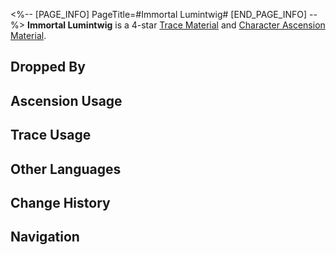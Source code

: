 <%-- [PAGE_INFO]
PageTitle=#Immortal Lumintwig#
[END_PAGE_INFO] --%>
{{Item Infobox
|id          = 113003
|image       = Item Immortal Lumintwig.png
|type        = Trace Material
|type2       = Character Ascension Material
|invCategory = Upgrade Materials
|rarity      = 4
|effect      = 
|description = Deciduous twigs from an ancient divine construct. Advanced material used for enhancement.
|source1     = [[Abominations of Abundance at Equilibrium Level 4 or higher]]
|source2     = [[Omni-Synthesizer]] &mdash; Material Synthesis
|source3     = [[Dropped by enemies in Divergent Universe]]
|source4     = [[Simulated Universe]] enemies
|source5     = [[Omni-Synthesizer]] &mdash; Material Exchange
}}
{{Description|The source of the Xianzhou long-life species' "Endless Lifespan." The remnants of the Aeon of Abundance's influence. After the Three Sufferings, Xianzhou laid in devastation. The ''Homo celestinae'' fell as demons, and catastrophes occurred ceaselessly.<br /><br />''"As decreed by the Ten-Lords Commission, all who are near the mara-struck state will be seized by the infernal judges and cast into the Shackling Prison."''}}
'''Immortal Lumintwig''' is a 4-star [[Trace Material]] and [[Character Ascension Material]].

==Dropped By==
{{Dropped By}}

==Ascension Usage==
{{Ascension Usage}}

==Trace Usage==
{{Trace Usage}}

==Other Languages==
{{Other Languages
|en   = Immortal Lumintwig
|zhs  = 永寿荣枝
|zht  = 永壽榮枝
|ja   = 永寿の栄枝
|ko   = 영생의 가지
|es   = Rama gloriosa inmortal
|fr   = Branche-lumière immortelle
|ru   = Ветвь бессмертной славы
|th   = Immortal Lumintwig
|vi   = Cành Cây Trường Thọ
|de   = Unsterblicher glorreicher Zweig
|id   = Immortal Lumintwig
|pt   = Luminivinha Imortal
}}

==Change History==
{{Change History|1.0}}

==Navigation==
{{Upgrade Material Navbox}}